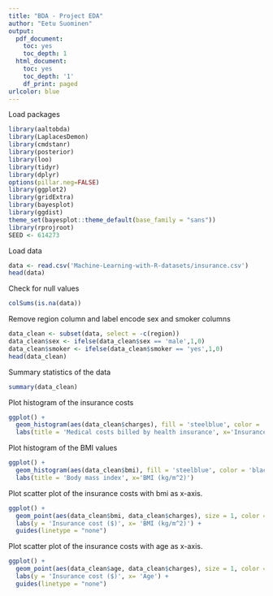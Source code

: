 ```yaml
---
title: "BDA - Project EDA"
author: "Eetu Suominen"
output:
  pdf_document:
    toc: yes
    toc_depth: 1
  html_document:
    toc: yes
    toc_depth: '1'
    df_print: paged
urlcolor: blue
---
```


\newpage

Load packages
```r
library(aaltobda)
library(LaplacesDemon)
library(cmdstanr)
library(posterior)
library(loo)
library(tidyr)
library(dplyr)
options(pillar.neg=FALSE)
library(ggplot2)
library(gridExtra)
library(bayesplot)
library(ggdist)
theme_set(bayesplot::theme_default(base_family = "sans"))
library(rprojroot)
SEED <- 614273
```


Load data
```r
data <- read.csv('Machine-Learning-with-R-datasets/insurance.csv')
head(data)
```

Check for null values
```r
colSums(is.na(data))
```

Remove region column and label encode sex and smoker columns
```r
data_clean <- subset(data, select = -c(region))
data_clean$sex <- ifelse(data_clean$sex == 'male',1,0)
data_clean$smoker <- ifelse(data_clean$smoker == 'yes',1,0)
head(data_clean)
```


Summary statistics of the data
```r
summary(data_clean)
```

Plot histogram of the insurance costs
```r
ggplot() +
  geom_histogram(aes(data_clean$charges), fill = 'steelblue', color = 'black') +
  labs(title = 'Medical costs billed by health insurance', x='Insurance cost ($)')
```

Plot histogram of the BMI values
```r
ggplot() +
  geom_histogram(aes(data_clean$bmi), fill = 'steelblue', color = 'black') +
  labs(title = 'Body mass index', x='BMI (kg/m^2)')
```


Plot scatter plot of the insurance costs with bmi as x-axis.
```r
ggplot() +
  geom_point(aes(data_clean$bmi, data_clean$charges), size = 1, color = 'steelblue') +
  labs(y = 'Insurance cost ($)', x= 'BMI (kg/m^2)') +
  guides(linetype = "none")
```



Plot scatter plot of the insurance costs with age as x-axis.
```r
ggplot() +
  geom_point(aes(data_clean$age, data_clean$charges), size = 1, color = 'steelblue') +
  labs(y = 'Insurance cost ($)', x= 'Age') +
  guides(linetype = "none")
```

